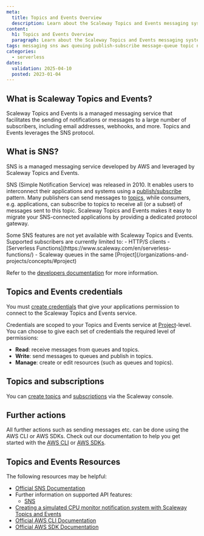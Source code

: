 ```yaml
---
meta:
  title: Topics and Events Overview
  description: Learn about the Scaleway Topics and Events messaging system
content:
  h1: Topics and Events Overview
  paragraph: Learn about the Scaleway Topics and Events messaging system
tags: messaging sns aws queuing publish-subscribe message-queue topic notification simple notification service
categories:
  - serverless
dates:
  validation: 2025-04-10
  posted: 2023-01-04
---
```


## What is Scaleway Topics and Events?

Scaleway Topics and Events is a managed messaging service that facilitates the sending of notifications or messages to a large number of subscribers, including email addresses, webhooks, and more. Topics and Events leverages the SNS protocol.

## What is SNS?

SNS is a managed messaging service developed by AWS and leveraged by Scaleway Topics and Events.

SNS (Simple Notification Service) was released in 2010. It enables users to interconnect their applications and systems using a [publish/subscribe](/topics-and-events/concepts#publishsubscribe) pattern. Many publishers can send messages to [topics](/topics-and-events/concepts#topic), while consumers, e.g. applications, can subscribe to topics to receive all (or a subset) of messages sent to this topic. Scaleway Topics and Events makes it easy to migrate your SNS-connected applications by providing a dedicated protocol gateway.

<Message type="note">
  Some SNS features are not yet available with Scaleway Topics and Events. Supported subscribers are currently limited to:
    - HTTP/S clients
    - [Serverless Functions](https://www.scaleway.com/en/serverless-functions/)
    - Scaleway queues in the same [Project](/organizations-and-projects/concepts/#project)

  Refer to the [developers documentation](https://www.scaleway.com/en/developers/api/messaging-and-queuing/sns-api/) for more information.
</Message>

## Topics and Events credentials

You must [create credentials](/topics-and-events/how-to/create-credentials/) that give your applications permission to connect to the Scaleway Topics and Events service.

Credentials are scoped to your Topics and Events service at [Project](/organizations-and-projects/concepts/#project)-level. You can choose to give each set of credentials the required level of permissions:

  - **Read**: receive messages from queues and topics.
  - **Write**: send messages to queues and publish in topics.
  - **Manage**: create or edit resources (such as queues and topics).

## Topics and subscriptions

You can [create topics](/topics-and-events/how-to/create-manage-topics/) and [subscriptions](/topics-and-events/how-to/create-manage-subscriptions/) via the Scaleway console.

## Further actions

All further actions such as sending messages etc. can be done using the AWS CLI or AWS SDKs. Check out our documentation to help you get started with the [AWS CLI](/topics-and-events/api-cli/connect-aws-cli/) or [AWS SDKs](/topics-and-events/api-cli/python-node-topics-events/).

## Topics and Events Resources

The following resources may be helpful:

  - [Official SNS Documentation](https://docs.aws.amazon.com/sns/latest/dg/welcome.html)
  - Further information on supported API features:
    - [SNS](/topics-and-events/reference-content/sns-support/)
  - [Creating a simulated CPU monitor notification system with Scaleway Topics and Events](/tutorials/sns-instances-notification-system/)
  - [Official AWS CLI Documentation](https://aws.amazon.com/cli/)
  - [Official AWS SDK Documentation](https://aws.amazon.com/developer/tools/)